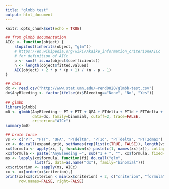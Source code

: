 ```yaml
---
title: "glmbb test"
output: html_document
---
```


```r
knitr::opts_chunk$set(echo = TRUE)

## from glmbb documentation
AICc <- function(object) {
    stopifnot(inherits(object, "glm"))
    # https://en.wikipedia.org/wiki/Akaike_information_criterion#AICc
    # for definition of AICc
    p <- sum(! is.na(object$coefficients))
    n <- length(object$fitted.values)
    AIC(object) + 2 * p * (p + 1) / (n - p - 1)
}
```

```r
## data
dx <- read.csv("http://www.stat.umn.edu/~rend0020/glmbb-test.csv")
dx$AnyBleeding <- factor(ifelse(dx$Bleeding=="None", "No", "Yes"))

## glmbb
library(glmbb)
m0 <- glmbb(AnyBleeding ~ PT + PTT + QFA + PTdelta + PT1d + PTTdelta + PTT2dmax, 
            data=dx, family=binomial, cutoff=2, trace=FALSE,
            criterion="AICc")
summary(m0)

## brute force
vs <- c("PT", "PTT", "QFA", "PTdelta", "PT1d", "PTTdelta", "PTT2dmax")
xx <- do.call(expand.grid, setNames(rep(list(c(TRUE, FALSE)), length(vs)), vs))
xx$formula <- apply(xx, 1, function(x) paste(c(1, names(xx)[x]), collapse=" + "))
xx$formula <- paste("AnyBleeding ~", sub("1 + ", "", xx$formula, fixed=TRUE))
ms <- lapply(xx$formula, function(fi) do.call("glm", 
             list(fi, data=as.name("dx"), family="binomial")))
xx$criterion <- sapply(ms, AICc)
xx <- xx[order(xx$criterion),]
print(xx[xx$criterion < min(xx$criterion) + 2, c("criterion", "formula")], 
      row.names=FALSE, right=FALSE)
```